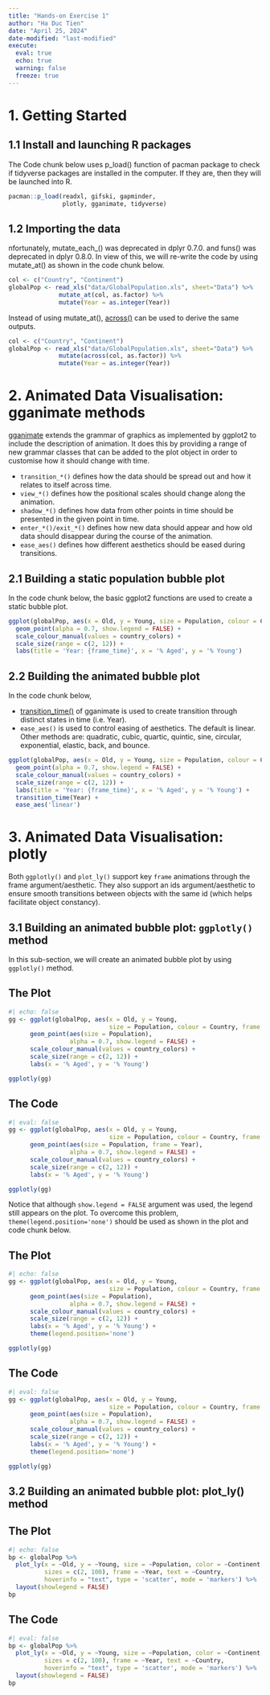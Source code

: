 ```yaml
---
title: "Hands-on Exercise 1"
author: "Ha Duc Tien"
date: "April 25, 2024"
date-modified: "last-modified"
execute: 
  eval: true
  echo: true
  warning: false
  freeze: true
---
```


# 1. Getting Started

## 1.1 Install and launching R packages

The Code chunk below uses p_load() function of pacman package to check if tidyverse packages are installed in the computer. If they are, then they will be launched into R.

```r
pacman::p_load(readxl, gifski, gapminder,
               plotly, gganimate, tidyverse)
```


## 1.2 Importing the data

nfortunately, mutate_each_() was deprecated in dplyr 0.7.0. and funs() was deprecated in dplyr 0.8.0. In view of this, we will re-write the code by using mutate_at() as shown in the code chunk below.

```r
col <- c("Country", "Continent")
globalPop <- read_xls("data/GlobalPopulation.xls", sheet="Data") %>%
              mutate_at(col, as.factor) %>%
              mutate(Year = as.integer(Year))
```


Instead of using mutate_at(), [across()](https://dplyr.tidyverse.org/reference/across.html) can be used to derive the same outputs.

```r
col <- c("Country", "Continent")
globalPop <- read_xls("data/GlobalPopulation.xls", sheet="Data") %>%
              mutate(across(col, as.factor)) %>%
              mutate(Year = as.integer(Year))
```

# 2. Animated Data Visualisation: gganimate methods

[gganimate](https://gganimate.com/) extends the grammar of graphics as implemented by ggplot2 to include the description of animation. It does this by providing a range of new grammar classes that can be added to the plot object in order to customise how it should change with time.

-   `transition_*()` defines how the data should be spread out and how it relates to itself across time.
-   `view_*()` defines how the positional scales should change along the animation.
-   `shadow_*()` defines how data from other points in time should be presented in the given point in time.
-   `enter_*()/exit_*()` defines how new data should appear and how old data should disappear during the course of the animation.
-   `ease_aes()` defines how different aesthetics should be eased during transitions.

## 2.1 Building a static population bubble plot

In the code chunk below, the basic ggplot2 functions are used to create a static bubble plot.


```r
ggplot(globalPop, aes(x = Old, y = Young, size = Population, colour = Country)) +
  geom_point(alpha = 0.7, show.legend = FALSE) +
  scale_colour_manual(values = country_colors) +
  scale_size(range = c(2, 12)) +
  labs(title = 'Year: {frame_time}', x = '% Aged', y = '% Young') 
```


## 2.2 Building the animated bubble plot

In the code chunk below,

-   [transition_time()](https://gganimate.com/reference/transition_time.html) of gganimate is used to create transition through distinct states in time (i.e. Year).
-   `ease_aes()` is used to control easing of aesthetics. The default is linear. Other methods are: quadratic, cubic, quartic, quintic, sine, circular, exponential, elastic, back, and bounce.


```r

ggplot(globalPop, aes(x = Old, y = Young, size = Population, colour = Country)) +
  geom_point(alpha = 0.7, show.legend = FALSE) +
  scale_colour_manual(values = country_colors) +
  scale_size(range = c(2, 12)) +
  labs(title = 'Year: {frame_time}', x = '% Aged', y = '% Young') +
  transition_time(Year) +       
  ease_aes('linear')          
```

# 3. Animated Data Visualisation: plotly

Both `ggplotly()` and `plot_ly()` support key `frame` animations through the frame argument/aesthetic. They also support an ids argument/aesthetic to ensure smooth transitions between objects with the same id (which helps facilitate object constancy).

## 3.1 Building an animated bubble plot: `ggplotly()` method

In this sub-section, we will create an animated bubble plot by using `ggplotly()` method.


:::panel-tabset

## The Plot

```r
#| echo: false
gg <- ggplot(globalPop, aes(x = Old, y = Young, 
                            size = Population, colour = Country, frame = Year)) +
      geom_point(aes(size = Population), 
                 alpha = 0.7, show.legend = FALSE) +
      scale_colour_manual(values = country_colors) +
      scale_size(range = c(2, 12)) +
      labs(x = '% Aged', y = '% Young')

ggplotly(gg)
```

## The Code

```r
#| eval: false
gg <- ggplot(globalPop, aes(x = Old, y = Young, 
                            size = Population, colour = Country, frame = Year)) +
      geom_point(aes(size = Population, frame = Year), 
                 alpha = 0.7, show.legend = FALSE) +
      scale_colour_manual(values = country_colors) +
      scale_size(range = c(2, 12)) +
      labs(x = '% Aged', y = '% Young')

ggplotly(gg)
```
:::


Notice that although `show.legend = FALSE` argument was used, the legend still appears on the plot. To overcome this problem, `theme(legend.position='none')` should be used as shown in the plot and code chunk below.

:::panel-tabset

## The Plot

```r
#| echo: false
gg <- ggplot(globalPop, aes(x = Old, y = Young, 
                            size = Population, colour = Country, frame = Year)) +
      geom_point(aes(size = Population), 
                 alpha = 0.7, show.legend = FALSE) +
      scale_colour_manual(values = country_colors) +
      scale_size(range = c(2, 12)) +
      labs(x = '% Aged', y = '% Young') +
      theme(legend.position='none')

ggplotly(gg)
```

## The Code

```r
#| eval: false
gg <- ggplot(globalPop, aes(x = Old, y = Young, 
                            size = Population, colour = Country, frame = Year)) +
      geom_point(aes(size = Population), 
                 alpha = 0.7, show.legend = FALSE) +
      scale_colour_manual(values = country_colors) +
      scale_size(range = c(2, 12)) +
      labs(x = '% Aged', y = '% Young') +
      theme(legend.position='none')

ggplotly(gg)
```
:::

## 3.2 Building an animated bubble plot: plot_ly() method

:::panel-tabset

## The Plot

```r
#| echo: false
bp <- globalPop %>%
  plot_ly(x = ~Old, y = ~Young, size = ~Population, color = ~Continent,
          sizes = c(2, 100), frame = ~Year, text = ~Country, 
          hoverinfo = "text", type = 'scatter', mode = 'markers') %>%
  layout(showlegend = FALSE)
bp
```

## The Code

```r
#| eval: false
bp <- globalPop %>%
  plot_ly(x = ~Old, y = ~Young, size = ~Population, color = ~Continent,
          sizes = c(2, 100), frame = ~Year, text = ~Country, 
          hoverinfo = "text", type = 'scatter', mode = 'markers') %>%
  layout(showlegend = FALSE)
bp
```

:::